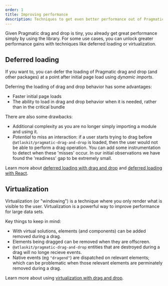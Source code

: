 ```yaml
---
order: 1
title: Improving performance
description: Techniques to get even better performance out of Pragmatic drag and drop.
---
```


Given Pragmatic drag and drop is tiny, you already get great performance simply by using the library. For some use cases, you can unlock greater performance gains with techniques like deferred loading or virtualization.

## Deferred loading

If you want to, you can defer the loading of Pragmatic drag and drop (and other packages) at a point after initial page load using _dynamic imports_.

Deferring the loading of drag and drop behavior has some advantages:

- Faster initial page loads
- The ability to load in drag and drop behavior when it is needed, rather than in the critical bundle

There are also some drawbacks:

- Additional complexity as you are no longer simply importing a module and using it.
- _Potential_ to miss an interaction: if a user starts trying to drag before `@atlaskit/pragmatic-drag-and-drop` is loaded, then the user would not be able to perform a drag operation. You can add some instrumentation to detect when these 'misses' occur. In our initial observations we have found the 'readiness' gap to be extremely small.

Learn more about [deferred loading with drag and drop](/components/pragmatic-drag-and-drop/improving-performance/deferred-loading/deferred-loading) and [deferred loading with React](/components/pragmatic-drag-and-drop/improving-performance/deferred-loading/react).

## Virtualization

Virtualization (or "windowing") is a technique where you only render what is visible to the user. Virtualization is a powerful way to improve performance for large data sets.

Key things to keep in mind:

- With virtual solutions, elements (and components) can be added removed during a drag.
- Elements being dragged can be removed when they are offscreen.
- `@atlaskit/pragmatic-drag-and-drop` entities that are destroyed during a drag will no longe recieve events.
- Native events (eg `"dragend"`) are dispatched on relevant elements; which can be problematic when those relevant elements are perminately removed during a drag.

Learn more about using [virtualization with drag and drop](/components/pragmatic-drag-and-drop/improving-performance/virtualization).
